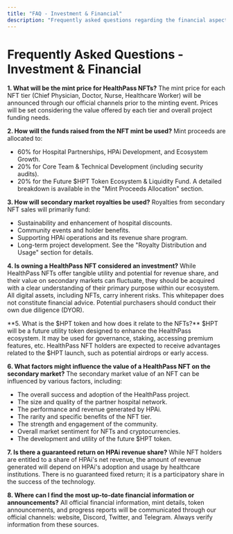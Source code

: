 ```yaml
---
title: "FAQ - Investment & Financial"
description: "Frequently asked questions regarding the financial aspects and investment considerations."
---
```


# Frequently Asked Questions - Investment & Financial

**1. What will be the mint price for HealthPass NFTs?**
The mint price for each NFT tier (Chief Physician, Doctor, Nurse, Healthcare Worker) will be announced through our official channels prior to the minting event. Prices will be set considering the value offered by each tier and overall project funding needs.

**2. How will the funds raised from the NFT mint be used?**
Mint proceeds are allocated to:

- 60% for Hospital Partnerships, HPAi Development, and Ecosystem Growth.
- 20% for Core Team & Technical Development (including security audits).
- 20% for the Future \$HPT Token Ecosystem & Liquidity Fund.
  A detailed breakdown is available in the "Mint Proceeds Allocation" section.

**3. How will secondary market royalties be used?**
Royalties from secondary NFT sales will primarily fund:

- Sustainability and enhancement of hospital discounts.
- Community events and holder benefits.
- Supporting HPAi operations and its revenue share program.
- Long-term project development.
  See the "Royalty Distribution and Usage" section for details.

**4. Is owning a HealthPass NFT considered an investment?** While HealthPass NFTs offer tangible utility and potential for revenue share, and their value on secondary markets can fluctuate, they should be acquired with a clear understanding of their primary purpose within our ecosystem. All digital assets, including NFTs, carry inherent risks. This whitepaper does not constitute financial advice. Potential purchasers should conduct their own due diligence (DYOR).

\*\*5. What is the $HPT token and how does it relate to the NFTs?**
$HPT will be a future utility token designed to enhance the HealthPass ecosystem. It may be used for governance, staking, accessing premium features, etc. HealthPass NFT holders are expected to receive advantages related to the \$HPT launch, such as potential airdrops or early access.

**6. What factors might influence the value of a HealthPass NFT on the secondary market?** The secondary market value of an NFT can be influenced by various factors, including:

- The overall success and adoption of the HealthPass project.
- The size and quality of the partner hospital network.
- The performance and revenue generated by HPAi.
- The rarity and specific benefits of the NFT tier.
- The strength and engagement of the community.
- Overall market sentiment for NFTs and cryptocurrencies.
- The development and utility of the future \$HPT token.

**7. Is there a guaranteed return on HPAi revenue share?**
While NFT holders are entitled to a share of HPAi's net revenue, the amount of revenue generated will depend on HPAi's adoption and usage by healthcare institutions. There is no guaranteed fixed return; it is a participatory share in the success of the technology.

**8. Where can I find the most up-to-date financial information or announcements?**
All official financial information, mint details, token announcements, and progress reports will be communicated through our official channels: website, Discord, Twitter, and Telegram. Always verify information from these sources.